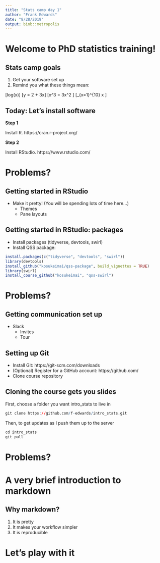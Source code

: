 ```yaml
---
title: "Stats camp day 1"
author: "Frank Edwards"
date: "8/28/2019"
output: binb::metropolis
---
```


# Welcome to PhD statistics training!

## Stats camp goals

1. Get your software set up
2. Remind you what these things mean:

 \[log(x)\]
 \[y = 2 + 3x\]
 \[\frac{d}{dx}x^3  = 3x^2 \]
 \[\sum_{x=1}^{10} x \]

## Today: Let's install software

**Step 1**

Install R. https://cran.r-project.org/

**Step 2**

Install RStudio. https://www.rstudio.com/

# Problems?

## Getting started in RStudio

- Make it pretty! (You will be spending lots of time here...)
  - Themes
  - Pane layouts

## Getting started in RStudio: packages

- Install packages (tidyverse, devtools, swirl)
- Install QSS package: 

```r
install.packages(c("tidyverse", "devtools", "swirl"))
library(devtools)
install_github("kosukeimai/qss-package", build_vignettes = TRUE)
library(swirl)
install_course_github("kosukeimai", "qss-swirl")
```

# Problems?

## Getting communication set up

- Slack
  - Invites
  - Tour

## Setting up Git

- Install Git: https://git-scm.com/downloads
- (Optional) Register for a GitHub account: https://github.com/
- Clone course repository

## Cloning the course gets you slides

First, choose a folder you want intro_stats to live in

```r
git clone https://github.com/f-edwards/intro_stats.git
```

Then, to get updates as I push them up to the server

```r
cd intro_stats
git pull
```

# Problems?

# A very brief introduction to markdown

## Why markdown?

1. It is pretty
2. It makes your workflow simpler
3. It is reproducible

# Let's play with it